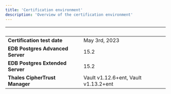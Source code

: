```yaml
---
title: 'Certification environment'
description: 'Overview of the certification environment'
---
```


|  &nbsp;    | &nbsp; |
| ----------- | ----------- |
| **Certification test date**      |   May 3rd, 2023    |
| **EDB Postgres Advanced Server**  |  15.2    |
| **EDB Postgres Extended Server**  |  15.2    |
| **Thales CipherTrust Manager**  |  Vault v1.12.6+ent, Vault v1.13.2+ent    |